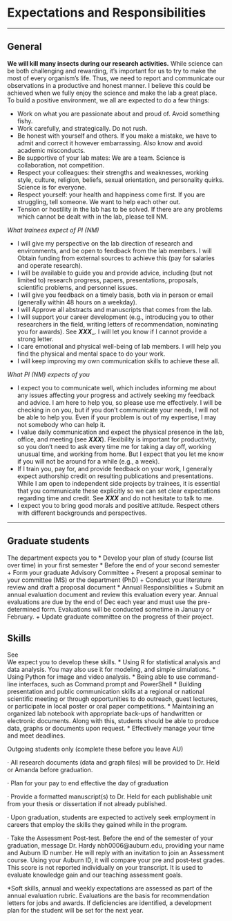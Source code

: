 # Expectations and Responsibilities

----------

## General
**We will kill many insects during our research activities.** While science can be both challenging and rewarding, it's important for us to try to make the most of every organism's life. Thus, we need to report and communicate our observations in a productive and honest manner. I believe this could be achieved when we fully enjoy the science and make the lab a great place. To build a positive environment, we all are expected to do a few things:

* Work on what you are passionate about and proud of. Avoid something fishy.
* Work carefully, and strategically. Do not rush.
* Be honest with yourself and others. If you make a mistake, we have to admit and correct it however embarrassing. Also know and avoid academic misconducts.
* Be supportive of your lab mates: We are a team. Science is collaboration, not competition. 
* Respect your colleagues: their strengths and weaknesses, working style, culture, religion, beliefs, sexual orientation, and personality quirks. Science is for everyone.
* Respect yourself: your health and happiness come first. If you are struggling, tell someone. We want to help each other out.
* Tension or hostility in the lab has to be solved. If there are any problems which cannot be dealt with in the lab, please tell NM.

_What trainees expect of PI (NM)_ 

* I will give my perspective on the lab direction of research and environments, and be open to feedback from the lab members. I will Obtain funding from external sources to achieve this (pay for salaries and operate research). 
* I will be available to guide you and provide advice, including (but not limited to) research progress, papers, presentations, proposals, scientific problems, and personnel issues.
* I will give you feedback on a timely basis, both via in person or email (generally within 48 hours on a weekday). 
* I will Approve all abstracts and manuscripts that comes from the lab.
* I will support your career development (e.g., introducing you to other researchers in the field, writing letters of recommendation, nominating you for awards). See ___XXX____. I will let you know if I cannot provide a strong letter.
* I care emotional and physical well-being of lab members. I will help you find the physical and mental space to do your work.
* I will keep improving my own communication skills to achieve these all.

_What PI (NM) expects of you_

* I expect you to communicate well, which includes informing me about any issues affecting your progress and actively seeking my feedback and advice. I am here to help you, so please use me effectively. I will be checking in on you, but if you don't communicate your needs, I will not be able to help you. Even if your problem is out of my expertise, I may not somebody who can help it.
* I value daily communication and expect the physical presence in the lab, office, and meeting (see ___XXX___). Flexibility is important for productivity, so you don't need to ask every time me for taking a day off, working unusual time, and working from home. But I expect that you let me know if you will not be around for a while (e.g., a week). 
* If I train you, pay for, and provide feedback on your work, I generally expect authorship credit on resulting publications and presentations. While I am open to independent side projects by trainees, it is essential that you communicate these explicitly so we can set clear expectations regarding time and credit. See ___XXX___ and do not hesitate to talk to me.
* I expect you to bring good morals and positive attitude. Respect others with different backgrounds and perspectives.

----------

## Graduate students
The department expects you to
* Develop your plan of study (course list over time) in your first semester
* Before the end of your second semester
  + Form your graduate Advisory Committee 
  + Present a proposal seminar to your committee (MS) or the department (PhD)
  + Conduct your literature review and draft a proposal document
* Annual Responsibilities
  + Submit an annual evaluation document and review this evaluation every year. Annual evaluations are due by the end of Dec each year and must use the pre-determined form. Evaluations will be conducted sometime in January or February.
  + Update graduate committee on the progress of their project.



## Skills
See  
We expect you to develop these skills.
* Using R for statistical analysis and data analysis. You may also use it for modeling, and simple simulations.
* Using Python for image and video analysis.
* Being able to use command-line interfaces, such as Command prompt and PowerShell
* Building presentation and public communication skills at a regional or national scientific meeting or through opportunities to do outreach, guest lectures, or participate in local poster or oral paper competitions.
* Maintaining an organized lab notebook with appropriate back-ups of handwritten or electronic documents. Along with this, students should be able to produce data, graphs or documents upon request.
* Effectively manage your time and meet deadlines.



Outgoing students only (complete these before you leave AU)

· All research documents (data and graph files) will be provided to Dr. Held or Amanda before graduation.

· Plan for your pay to end effective the day of graduation

· Provide a formatted manuscript(s) to Dr. Held for each publishable unit from your thesis or dissertation if not already published.

· Upon graduation, students are expected to actively seek employment in careers that employ the skills they gained while in the program.

· Take the Assessment Post-test. Before the end of the semester of your graduation, message Dr. Hardy nbh0006@auburn.edu, providing your name and Auburn ID number. He will reply with an invitation to join an Assessment course.
Using your Auburn ID, it will compare your pre and post-test grades. This score is not reported individually on your transcript. It is used to evaluate knowledge gain and our teaching assessment goals.

*Soft skills, annual and weekly expectations are assessed as part of the annual evaluation rubric. Evaluations are the basis for recommendation letters for jobs and awards. If deficiencies are identified, a development plan for the student will be set for the next year.





